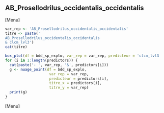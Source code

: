 ##  AB_Prosellodrilus_occidentalis_occidentalis
[Menu]
```r
var_rep <- 'AB_Prosellodrilus_occidentalis_occidentalis'
titre <- paste('
AB_Prosellodrilus_occidentalis_occidentalis
& clcm_lvl3')
cat(titre)

box_plot(df = bdd_sp_explo, var_rep = var_rep, predicteur = 'clcm_lvl3', titre_x = 'clcm_lvl3', titre_y = var_rep)
for (i in 1:length(predictors)) {
  cat(paste('- ', var_rep, '&', predictors[i]))
  g <- nuage_point(df = bdd_sp_explo,
                    var_rep = var_rep,
                    predicteur = predictors[i],
                    titre_x = predictors[i],
                    titre_y = var_rep)
  print(g)
}
```
[Menu] 



